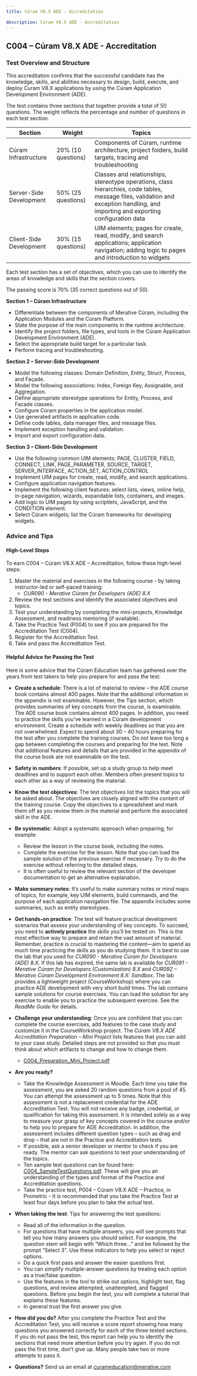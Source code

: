 ```yaml
---
title: Cúram V8.X ADE - Accreditation

description: Cúram V8.X ADE - Accreditation
---
```


## C004 – Cúram V8.X ADE - Accreditation

### Test Overview and Structure

This accreditation confirms that the successful candidate has the knowledge, skills, and abilities necessary to design, build, execute, and deploy Curam V8.X applications by using the Cúram Application Development Environment (ADE).

The test contains three sections that together provide a total of 50 questions. The weight reflects the percentage and number of questions in each test section.

| Section | Weight | Topics |
|--------------|--------|--------|
| Cúram Infrastructure | 20% (10 questions) | Components of Cúram, runtime architecture, project folders, build targets, tracing and troubleshooting |
| Server-Side Development | 50% (25 questions) | Classes and relationships, stereotype operations, class hierarchies, code tables, message files, validation and exception handling, and importing and exporting configuration data |
| Client-Side Development | 30% (15 questions) | UIM elements; pages for create, read, modify, and search applications; application navigation; adding logic to pages and introduction to widgets |

Each test section has a set of objectives, which you can use to identify the areas of knowledge and skills that the section covers.

The passing score is 70% (35 correct questions out of 50).

**Section 1 – Cúram Infrastructure**

+ Differentiate between the components of Merative Cúram, including the Application Modules and the Cúram Platform.
+ State the purpose of the main components in the runtime architecture.
+ Identify the project folders, file types, and tools in the Cúram Application Development Environment (ADE).
+ Select the appropriate build target for a particular task.
+ Perform tracing and troubleshooting.

**Section 2 – Server-Side Development**

+ Model the following classes: Domain Definition, Entity, Struct, Process, and Façade.
+ Model the following associations: Index, Foreign Key, Assignable, and Aggregation.
+ Define appropriate stereotype operations for Entity, Process, and Facade classes.
+ Configure Cúram properties in the application model.
+ Use generated artifacts in application code.
+ Define code tables, data manager files, and message files.
+ Implement exception handling and validation.
+ Import and export configuration data.


**Section 3 – Client-Side Development**

+ Use the following common UIM elements: PAGE, CLUSTER, FIELD, CONNECT, LINK, PAGE_PARAMETER, SOURCE, TARGET, SERVER_INTERFACE, ACTION_SET, ACTION_CONTROL
+ Implement UIM pages for create, read, modify, and search applications.
+ Configure application navigation features.
+ Implement the following client features:  select lists, views, online help, in-page navigation, wizards, expandable lists, containers, and images.
+ Add logic to UIM pages by using scriptlets, JavaScript, and the CONDITION element.
+ Select Cúram widgets; list the Cúram frameworks for developing widgets.


### Advice and Tips

#### High-Level Steps

To earn C004 – Cúram V8.X ADE – Accreditation, follow these high-level steps:

1. Master the material and  exercises in the following course - by taking instructor-led or self-paced training:
    + *CUR090 - Merative Cúram for Developers (ADE) 8.X*
2. Review the test sections and identify the associated objectives and topics.
3. Test your understanding by completing the mini-projects, Knowledge Assessment, and readiness mentoring (if available). 
4. Take the Practice Test (P004) to see if you are prepared for the Accreditation Test (C004). 
5. Register for the Accreditation Test.
6. Take and pass the Accreditation Test.

#### Helpful Advice for Passing the Test

Here is some advice that the Cúram Education team has gathered over the years from test takers to help you prepare for and pass the test:

+ **Create a schedule**: There is a lot of material to review – the ADE course book contains almost 400 pages. Note that the additional information in the appendix is not examinable. However, the Tips section, which provides summaries of key concepts from the course, is examinable. The ADE course book contains almost 400 pages. In addition, you need to practice the skills you’ve learned in a Cúram development environment. Create a schedule with weekly deadlines so that you are not overwhelmed. Expect to spend about 30 – 40 hours preparing for the test after you complete the training courses. Do not leave too long a gap between completing the courses and preparing for the test. Note that additional features and details that are provided in the appendix of the course book are not examinable on the test.


+ **Safety in numbers**: If possible, set up a study group to help meet deadlines and to support each other. Members often present topics to each other as a way of reviewing the material.


+ **Know the test objectives**: The test objectives list the topics that you will be asked about. The objectives are closely aligned with the content of the training course. Copy the objectives to a spreadsheet and mark them off as you review them in the material and perform the associated skill in the ADE.


+ **Be systematic**: Adopt a systematic approach when preparing, for example:
    + Review the lesson in the course book, including the notes.
    + Complete the exercise for the lesson. Note that you can load the sample solution of the previous exercise if necessary. Try to do the exercise without referring to the detailed steps.
    + It is often useful to review the relevant section of the developer documentation to get an alternative explanation.


+ **Make summary notes**: It’s useful to make summary notes or mind maps of topics, for example, key UIM elements, build commands, and the purpose of each application navigation file. The appendix includes some summaries, such as entity stereotypes.


+ **Get hands-on practice**: The test will feature practical development scenarios that assess your understanding of key concepts. To succeed, you need to **actively practice** the skills you’ll be tested on. This is the most effective way to prepare and retain the vast amount of material. Remember, practice is crucial to mastering the content—aim to spend as much time practicing the skills as you do studying them. It is best to use the lab that you used for *CUR090 - Merative Cúram for Developers (ADE) 8.X*. If this lab has expired, the same lab is available for *CUR091 - Merative Cúram for Developers (Customization) 8.X* and *CUR092 – Merative Cúram Development Environment 8.X: Sandbox*. The lab provides a lightweight project (CourseWorkshop) where you can practice ADE development with very short build times. The lab contains sample solutions for course exercises. You can load the solution for any exercise to enable you to practice the subsequent exercise. See the *ReadMe Guide* for details.


+ **Challenge your understanding**: Once you are confident that you can complete the course exercises, add features to the case study and customize it in the CourseWorkshop project. The *Cúram V8.X ADE Accreditation Preparation – Mini Project* lists features that you can add to your case study. Detailed steps are not provided so that you must think about which artifacts to change and how to change them.
    + [C004_Preparation_Mini_Project.pdf](/pdf/education/C004_Preparation_Mini_Project.pdf)


+ **Are you ready?**
    + Take the Knowledge Assessment in Moodle. Each time you take the assessment, you are asked 20 random questions from a pool of 45. You can attempt the assessment up to 5 times. Note that this assessment is not a replacement credential for the ADE Accreditation Test. You will not receive any badge, credential, or qualification for taking this assessment. It is intended solely as a way to measure your grasp of key concepts covered in the course and/or to help you to prepare for ADE Accreditation. In addition, the assessment includes different question types – such as drag and drop – that are not in the Practice and Accreditation tests. 
    + If possible, ask a senior developer or mentor to check if you are ready. The mentor can ask questions to test your understanding of the topics.
    + Ten sample test questions can be found here: [C004_SampleTestQuestions.pdf](/pdf/education/C004_SampleTestQuestions.pdf). These will give you an understanding of the types and format of the Practice and Accreditation questions.
    + Take the practice test, P004 – Cúram V8.X ADE – Practice, in Prometric - It is recommended that you take the Practice Test at least four days before you plan to take the actual test.


+ **When taking the test**: Tips for answering the test questions:
    + Read all of the information in the question.  
    + For questions that have multiple answers, you will see prompts that tell you how many answers you should select. For example, the question stem will begin with “Which three…” and be followed by the prompt “Select 3”. Use these indicators to help you select or reject options.
    + Do a quick first pass and answer the easier questions first.
    + You can simplify multiple-answer questions by treating each option as a true/false question. 
    + Use the features in the tool to strike out options, highlight text, flag questions, and review attempted, unattempted, and flagged questions.  Before you begin the test, you will complete a tutorial that explains these features. 
    + In general trust the first answer you give. 


+ **How did you do?** After you complete the Practice Test and the Accreditation Test, you will receive a score report showing how many questions you answered correctly for each of the three tested sections. If you do not pass the test, this report can help you to identify the sections that need more attention before you try again. If you do not pass the first time, don’t give up. Many people take two or more attempts to pass it.


+ **Questions?** Send us an email at [curameducation@merative.com](mailto:curameducation@merative.com)
